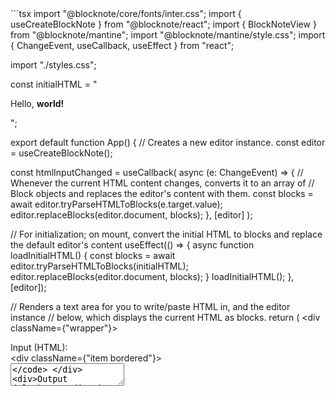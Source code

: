 
<ExampleBlock name="interoperability/converting-blocks-from-html" path="examples/04-interoperability/02-converting-blocks-from-html">
  <Tabs items={["App.tsx","styles.css"]}>
    <Tabs.Tab>
            <div className={"max-h-96 overflow-auto rounded-lg overscroll-contain"}>
```tsx 
import "@blocknote/core/fonts/inter.css";
import { useCreateBlockNote } from "@blocknote/react";
import { BlockNoteView } from "@blocknote/mantine";
import "@blocknote/mantine/style.css";
import { ChangeEvent, useCallback, useEffect } from "react";

import "./styles.css";

const initialHTML = "<p>Hello, <strong>world!</strong></p>";

export default function App() {
  // Creates a new editor instance.
  const editor = useCreateBlockNote();

  const htmlInputChanged = useCallback(
    async (e: ChangeEvent<HTMLTextAreaElement>) => {
      // Whenever the current HTML content changes, converts it to an array of
      // Block objects and replaces the editor's content with them.
      const blocks = await editor.tryParseHTMLToBlocks(e.target.value);
      editor.replaceBlocks(editor.document, blocks);
    },
    [editor]
  );

  // For initialization; on mount, convert the initial HTML to blocks and replace the default editor's content
  useEffect(() => {
    async function loadInitialHTML() {
      const blocks = await editor.tryParseHTMLToBlocks(initialHTML);
      editor.replaceBlocks(editor.document, blocks);
    }
    loadInitialHTML();
  }, [editor]);

  // Renders a text area for you to write/paste HTML in, and the editor instance
  // below, which displays the current HTML as blocks.
  return (
    <div className={"wrapper"}>
      <div>Input (HTML):</div>
      <div className={"item bordered"}>
        <code>
          <textarea defaultValue={initialHTML} onChange={htmlInputChanged} />
        </code>
      </div>
      <div>Output (BlockNote Editor):</div>
      <div className={"item"}>
        <BlockNoteView editor={editor} editable={false} />
      </div>
    </div>
  );
}

```
            </div>
          </Tabs.Tab><Tabs.Tab>
            <div className={"max-h-96 overflow-auto rounded-lg overscroll-contain"}>
```css 
.wrapper {
    display: flex;
    flex-direction: column;
    height: 100%;
}

.item {
    border-radius: 0.5rem;
    flex: 1;
    overflow: hidden;
}

.item.bordered {
    border: 1px solid gray;
}

.item textarea {
    background-color: transparent;
    border-radius: 0.5rem;
    height: 100%;
    overflow: auto;
    padding-block: 1rem;
    padding-inline: 54px;
    resize: none;
    width: 100%;
}
```
            </div>
          </Tabs.Tab>
  </Tabs>
</ExampleBlock>